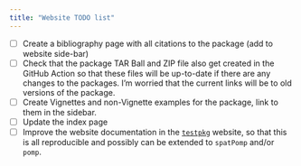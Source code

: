 ```yaml
---
title: "Website TODO list"
---
```


- [ ] Create a bibliography page with all citations to the package (add to website side-bar)
- [ ] Check that the package TAR Ball and ZIP file also get created in the GitHub Action so that these files will be up-to-date if there are any changes to the packages. I'm worried that the current links will be to old versions of the package. 
- [ ] Create Vignettes and non-Vignette examples for the package, link to them in the sidebar. 
- [ ] Update the index page
- [ ] Improve the website documentation in the [`testpkg`](https://jeswheel.github.io/testpkg) website, so that this is all reproducible and possibly can be extended to `spatPomp` and/or `pomp`. 